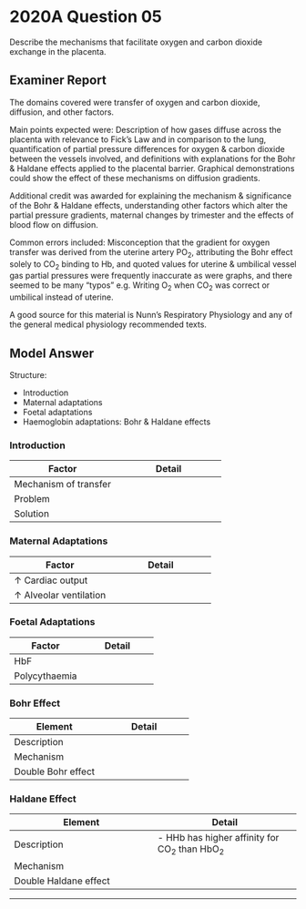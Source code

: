 # 2020A Question 05

Describe the mechanisms that facilitate oxygen and carbon dioxide exchange in the placenta.


## Examiner Report

The domains covered were transfer of oxygen and carbon dioxide, diffusion, and other factors.

Main points expected were: Description of how gases diffuse across the placenta with relevance to Fick’s Law and in comparison to the lung, quantification of partial pressure differences for oxygen & carbon dioxide between the vessels involved, and definitions with explanations for the Bohr & Haldane effects applied to the placental barrier. Graphical demonstrations could show the effect of these mechanisms on diffusion gradients.

Additional credit was awarded for explaining the mechanism & significance of the Bohr & Haldane effects, understanding other factors which alter the partial pressure gradients, maternal changes by trimester and the effects of blood flow on diffusion.

Common errors included: Misconception that the gradient for oxygen transfer was derived from the uterine artery PO~2~, attributing the Bohr effect solely to CO~2~ binding to Hb, and quoted values for uterine & umbilical vessel gas partial pressures were frequently inaccurate as were graphs, and there seemed to be many “typos” e.g. Writing O~2~ when CO~2~ was correct or umbilical instead of uterine.

A good source for this material is Nunn’s Respiratory Physiology and any of the general medical physiology recommended texts.


## Model Answer

Structure:

* Introduction
* Maternal adaptations
* Foetal adaptations
* Haemoglobin adaptations: Bohr & Haldane effects


### Introduction


|Factor|Detail|
| -- | -- |
|Mechanism of transfer|<p>$\dot{Q} = {\dot{V}_{O_2} \over Ca_{O_2} - C\bar{v}_{O_2}}$</p><p>- Diffusion down partial pressure gradient</p>|
|Problem|<p>- Area 15m2 (cf. lung 80m2)</p><p>- Thickness 3.5μm (cf. lung 0.5μm)</p><p>- Hence slow rate of transfer cf. lung</p>|
|Solution|<p>- Maternal adaptations: ↑ CO, ↑ MV</p><p>- Foetal adaptations: ↑ Hb affinity for O~2~, ↑ Hb concentration</p><p>- Haemoglobin design: Bohr and Haldane effects</p>|


### Maternal Adaptations


|Factor|Detail|
| -- | -- |
|↑ Cardiac output|<p>- ↑ 50% at term, with 600mL.min^-1^ to placenta</p><p>- Cause: A) ↑ Metabolic demand → ↑ Preload b) progesterone-induced ↓ SVR</p><p>- Effect: ↑ DO~2~ to placenta, ↑ O~2~ uptake, ↑ CO~2~ excretion</p>|
|↑ Alveolar ventilation|<p>- ↑ 50% at term (≈ ↑ RR 10% + ↑ TV 35%)</p><p>- Cause: A) ↑ metabolic demand b) Progesterone sensitises central chemoreceptors</p><p>- Effect on CO~2~: ↓ PaCO~2~ → Enhanced double Bohr effect</p><p>- Effect on O~2~: ↑ PaO~2~ → ↑ Concentration gradient and ↑ DO~2~</p>|


### Foetal Adaptations


|Factor|Detail|
| -- | -- |
|HbF|<p>- Left shift OHDC with p50 19mmHg (cf. 26mmHg)</p><p>- Cause: Serine substitution → ↓ Affinity for 2,3-DPG</p><p>- Effect: Umbilical venous SvO~2~ 80% despite PO~2~ 30mmHg</p>|
|Polycythaemia|<p>- Hb 180g/L cf. 140g/L</p><p>- Cause: Hypoxia → ↑ Erythropoiesis</p><p>- Effect: Umbilical venous CvO~2~ 16mL.100mL^-1^ despite SvO~2~ 80%</p>|


### Bohr Effect


|Element|Detail|
| -- | -- |
|Description|<p>- If ↓ pH, ↑ pCO~2~:</p><p>&emsp;- ↓ Affinity of Hb for O~2~</p><p>&emsp;- Right shift oxyhaemoglobin dissociation curve (OHDC)</p>|
|Mechanism|<p>- Allosteric interactions between haems:</p><p>&emsp;- ↓ PH, ↑ pCO~2~ → Tense (T) state → ↓ Affinity for O~2~</p><p>&emsp;- ↑ PH, ↓ pCO~2~ → Relaxed (R) state → ↑ Affinity for O~2~</p>|
|Double Bohr effect|<p>- As HbF unloads CO~2~:</p><p>&emsp;- a)↑ pCO~2~/H+ in maternal lacuna → ↓ HbA affinity for O~2~ → Unload O~2~</p><p>&emsp;- b)↓ pCO~2~/H+ in foetal capillary → ↑ HbF affinity for O~2~ → Load O~2~</p><p><img src="/resources/Oxyhb-curve-double-bohr.svg"></p>|


### Haldane Effect


|Element|Detail|
| -- | -- |
|Description|- HHb has higher affinity for CO~2~ than HbO~2~|
|Mechanism|<p>- 70%: Because HHb is 3.5x better at forming carbaminoHb</p><p>- 30%: Because ↑ pKa of imidazoles to 8.2 enhances buffering of H+ </p>|
|Double Haldane effect|<p>- As HbA unloads O~2~:</p><p>&emsp;- a)↑ PO~2~ in capillary → ↓ HbF affinity for CO~2~ → Unload CO~2~</p><p>&emsp;- b)↓ PO~2~ in lacuna → ↑ HbA affinity for CO~2~ → Load CO~2~</p><p>→ Amplification of Bohr effect → ↑ Foetal PaO~2~</p><p><img src="/resources/CO2-dissociation-curve.svg"></p>|


--- 

